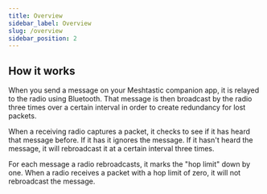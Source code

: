 ```yaml
---
title: Overview
sidebar_label: Overview
slug: /overview
sidebar_position: 2
---
```


## How it works

When you send a message on your Meshtastic companion app, it is relayed to the radio using Bluetooth. That message is then broadcast by the radio three times over a certain interval in order to create redundancy for lost packets.

When a receiving radio captures a packet, it checks to see if it has heard that message before. If it has it ignores the message. If it hasn't heard the message, it will rebroadcast it at a certain interval three times.

For each message a radio rebroadcasts, it marks the "hop limit" down by one. When a radio receives a packet with a hop limit of zero, it will not rebroadcast the message.